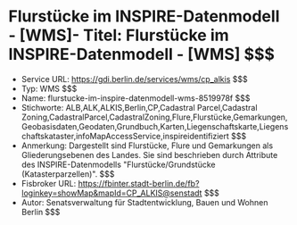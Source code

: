 # Flurstücke im INSPIRE-Datenmodell - [WMS]- Titel: Flurstücke im INSPIRE-Datenmodell - [WMS] $$$
- Service URL: https://gdi.berlin.de/services/wms/cp_alkis $$$
- Typ: WMS $$$
- Name: flurstucke-im-inspire-datenmodell-wms-8519978f $$$
- Stichworte: ALB,ALK,ALKIS,Berlin,CP,Cadastral Parcel,Cadastral Zoning,CadastralParcel,CadastralZoning,Flure,Flurstücke,Gemarkungen,Geobasisdaten,Geodaten,Grundbuch,Karten,Liegenschaftskarte,Liegenschaftskataster,infoMapAccessService,inspireidentifiziert $$$
- Anmerkung: Dargestellt sind Flurstücke, Flure und Gemarkungen als Gliederungsebenen des Landes. Sie sind beschrieben durch Attribute des INSPIRE-Datenmodells "Flurstücke/Grundstücke (Katasterparzellen)". $$$
- Fisbroker URL: https://fbinter.stadt-berlin.de/fb?loginkey=showMap&mapId=CP_ALKIS@senstadt $$$
- Autor: Senatsverwaltung für Stadtentwicklung, Bauen und Wohnen Berlin $$$
